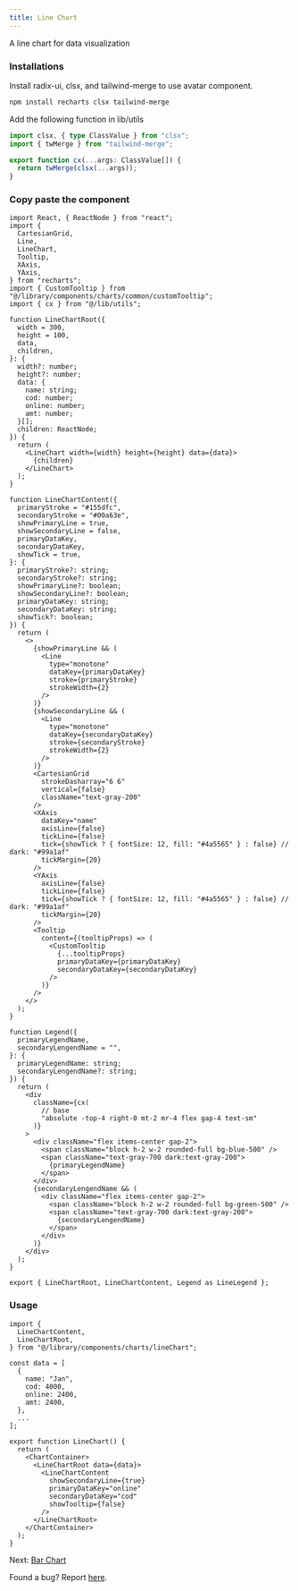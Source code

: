 ```yaml
---
title: Line Chart
---
```


A line chart for data visualization

<LineChartView />

### Installations

Install radix-ui, clsx, and tailwind-merge to use avatar component.

```bash
npm install recharts clsx tailwind-merge
```

Add the following function in lib/utils

```ts
import clsx, { type ClassValue } from "clsx";
import { twMerge } from "tailwind-merge";

export function cx(...args: ClassValue[]) {
  return twMerge(clsx(...args));
}
```

### Copy paste the component

```tsx
import React, { ReactNode } from "react";
import {
  CartesianGrid,
  Line,
  LineChart,
  Tooltip,
  XAxis,
  YAxis,
} from "recharts";
import { CustomTooltip } from "@/library/components/charts/common/customTooltip";
import { cx } from "@/lib/utils";

function LineChartRoot({
  width = 300,
  height = 100,
  data,
  children,
}: {
  width?: number;
  height?: number;
  data: {
    name: string;
    cod: number;
    online: number;
    amt: number;
  }[];
  children: ReactNode;
}) {
  return (
    <LineChart width={width} height={height} data={data}>
      {children}
    </LineChart>
  );
}

function LineChartContent({
  primaryStroke = "#155dfc",
  secondaryStroke = "#00a63e",
  showPrimaryLine = true,
  showSecondaryLine = false,
  primaryDataKey,
  secondaryDataKey,
  showTick = true,
}: {
  primaryStroke?: string;
  secondaryStroke?: string;
  showPrimaryLine?: boolean;
  showSecondaryLine?: boolean;
  primaryDataKey: string;
  secondaryDataKey: string;
  showTick?: boolean;
}) {
  return (
    <>
      {showPrimaryLine && (
        <Line
          type="monotone"
          dataKey={primaryDataKey}
          stroke={primaryStroke}
          strokeWidth={2}
        />
      )}
      {showSecondaryLine && (
        <Line
          type="monotone"
          dataKey={secondaryDataKey}
          stroke={secondaryStroke}
          strokeWidth={2}
        />
      )}
      <CartesianGrid
        strokeDasharray="6 6"
        vertical={false}
        className="text-gray-200"
      />
      <XAxis
        dataKey="name"
        axisLine={false}
        tickLine={false}
        tick={showTick ? { fontSize: 12, fill: "#4a5565" } : false} // dark: "#99a1af"
        tickMargin={20}
      />
      <YAxis
        axisLine={false}
        tickLine={false}
        tick={showTick ? { fontSize: 12, fill: "#4a5565" } : false} // dark: "#99a1af"
        tickMargin={20}
      />
      <Tooltip
        content={(tooltipProps) => (
          <CustomTooltip
            {...tooltipProps}
            primaryDataKey={primaryDataKey}
            secondaryDataKey={secondaryDataKey}
          />
        )}
      />
    </>
  );
}

function Legend({
  primaryLegendName,
  secondaryLengendName = "",
}: {
  primaryLegendName: string;
  secondaryLengendName?: string;
}) {
  return (
    <div
      className={cx(
        // base
        "absolute -top-4 right-0 mt-2 mr-4 flex gap-4 text-sm"
      )}
    >
      <div className="flex items-center gap-2">
        <span className="block h-2 w-2 rounded-full bg-blue-500" />
        <span className="text-gray-700 dark:text-gray-200">
          {primaryLegendName}
        </span>
      </div>
      {secondaryLengendName && (
        <div className="flex items-center gap-2">
          <span className="block h-2 w-2 rounded-full bg-green-500" />
          <span className="text-gray-700 dark:text-gray-200">
            {secondaryLengendName}
          </span>
        </div>
      )}
    </div>
  );
}

export { LineChartRoot, LineChartContent, Legend as LineLegend };
```

### Usage

```tsx
import {
  LineChartContent,
  LineChartRoot,
} from "@/library/components/charts/lineChart";

const data = [
  {
    name: "Jan",
    cod: 4000,
    online: 2400,
    amt: 2400,
  },
  ...
];

export function LineChart() {
  return (
    <ChartContainer>
      <LineChartRoot data={data}>
        <LineChartContent
          showSecondaryLine={true}
          primaryDataKey="online"
          secondaryDataKey="cod"
          showTooltip={false}
        />
      </LineChartRoot>
    </ChartContainer>
  );
}
```

Next: [Bar Chart](/documentation/bar-chart)

Found a bug? Report [here](https://github.com/swastikyadav/catalystui).
